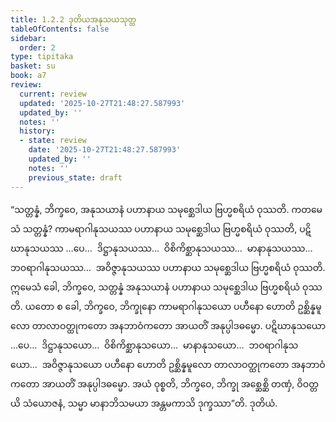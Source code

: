 ```yaml
---
title: 1.2.2 ဒုတိယအနုသယသုတ္တ
tableOfContents: false
sidebar:
  order: 2
type: tipitaka
basket: su
book: a7
review:
  current: review
  updated: '2025-10-27T21:48:27.587993'
  updated_by: ''
  notes: ''
  history:
  - state: review
    date: '2025-10-27T21:48:27.587993'
    updated_by: ''
    notes: ''
    previous_state: draft
---
```



<ReviewStatus review={frontmatter.review} showDetails={true} />

<HypothesisAnnotation frontmatter={frontmatter} />

<DynamicBreadcrumb />

<Division number="12" book="a7" e="ch" v="16" p="402">

<Paragraph number="60" book="a7">
“သတ္တန္နံ, ဘိက္ခဝေ, အနုသယာနံ ပဟာနာယ သမုစ္ဆေဒါယ ဗြဟ္မစရိယံ ဝုဿတိ. ကတမေသံ သတ္တန္နံ? ကာမရာဂါနုသယဿ ပဟာနာယ သမုစ္ဆေဒါယ ဗြဟ္မစရိယံ ဝုဿတိ, ပဋိဃာနုသယဿ …ပေ…  ဒိဋ္ဌာနုသယဿ…  ဝိစိကိစ္ဆာနုသယဿ…  မာနာနုသယဿ…  ဘဝရာဂါနုသယဿ…  အဝိဇ္ဇာနုသယဿ ပဟာနာယ သမုစ္ဆေဒါယ ဗြဟ္မစရိယံ ဝုဿတိ. ဣမေသံ ခေါ, ဘိက္ခဝေ, သတ္တန္နံ အနုသယာနံ ပဟာနာယ သမုစ္ဆေဒါယ ဗြဟ္မစရိယံ ဝုဿတိ.
</Paragraph>

<Paragraph number="61" book="a7">
ယတော စ ခေါ, ဘိက္ခဝေ, ဘိက္ခုနော ကာမရာဂါနုသယော ပဟီနော ဟောတိ ဥစ္ဆိန္နမူလော တာလာဝတ္ထုကတော အနဘာဝံကတော အာယတိံ အနုပ္ပါဒဓမ္မော. ပဋိဃာနုသယော …ပေ…  ဒိဋ္ဌာနုသယော…  ဝိစိကိစ္ဆာနုသယော…  မာနာနုသယော…  ဘဝရာဂါနုသယော…  အဝိဇ္ဇာနုသယော ပဟီနော ဟောတိ ဥစ္ဆိန္နမူလော တာလာဝတ္ထုကတော အနဘာဝံကတော အာယတိံ အနုပ္ပါဒဓမ္မော. အယံ ဝုစ္စတိ, ဘိက္ခဝေ, ဘိက္ခု အစ္ဆေစ္ဆိ တဏှံ, ဝိဝတ္တယိ သံယောဇနံ, သမ္မာ မာနာဘိသမယာ အန္တမကာသိ ဒုက္ခဿာ”တိ.

</Paragraph>
</Division>

<Paragraph number="62" type="center" book="a7">
ဒုတိယံ.
</Paragraph>